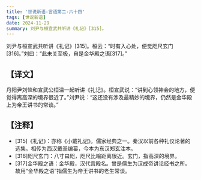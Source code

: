 ```yaml
---
title: '世说新语-言语第二-六十四'
tags: [世说新语]
date: 2024-11-29
summary: 刘尹与桓宣武共听讲《礼记》[315]。
---
```


刘尹与桓宣武共听讲《礼记》[315]。桓云：“时有入心处，便觉咫尺玄门[316]。”刘曰：“此未关至极，自是金华殿之语[317]。”

## 【译文】

丹阳尹刘惔和宣武公桓温一起听讲《礼记》。桓宣武说：“讲到心领神会的地方，便觉得离高深的境界很近了。”刘尹说：“这还没有涉及最精妙的境界，仍然是金华殿上为帝王讲书的常谈。”

## 【注释】

- [315]《礼记》：亦称《小戴礼记》。儒家经典之一。秦汉以前各种礼仪论著的选集。相传为西汉戴圣编纂，今本为东汉郑玄注本。
- [316]咫尺玄门：八寸曰咫，咫尺比喻距离很近。玄门，指高深的境界。
- [317]金华殿之语：金华殿，汉代宫殿名。曾是儒生为汉成帝讲论经书之所。故用“金华殿之语”指儒生为帝王讲书的老生常谈。
